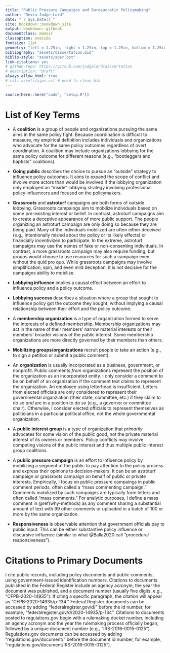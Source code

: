 ```yaml
--- 
title: "Public Pressure Campaigns and Bureaucratic Policymaking"
author: "Devin Judge-Lord"
date: "`r Sys.Date()`"
site: bookdown::bookdown_site
output: bookdown::gitbook
documentclass: memoir
classoption: oneside
fontsize: 12pt
geometry: "left = 1.25in, right = 1.25in, top = 1.25in, bottom = 1.25in"
bibliography: "assets/dissertation.bib"
biblio-style: "assets/apsr.bst"
link-citations: yes
# github-repo: https://github.com/judgelord/dissertation
# description: "Draft"
always_allow_html: true
# csl: assets/ajps.csl # need to clean bib
---
```


```r
source(here::here("code", "setup.R"))
```


<!--\OnehalfSpacing-->


  \setcounter{page}{1}
  
  \cleardoublepage
  \tableofcontents
  
  \clearpage
  \listoftables 
  
  \clearpage
  \listoffigures
  
# List of Key  Terms {-}

- A **coalition** is a group of people and organizations pursuing the same aims in the same policy fight. Because coordination is difficult to measure, my empirical definition includes individuals and organizations who advocate for the same policy outcomes regardless of overt coordination. A coalition may include organizations lobbying for the same policy outcome for different reasons (e.g., "bootleggers and baptists" coalitions).

- **Going public** describes the choice to pursue an "outside" strategy to influence policy outcomes. It aims to expand the scope of conflict and involve more actors than would be involved if the lobbying organization only employed an "inside" lobbying strategy involving professional policy influencers and focused on the policymakers.

- **Grassroots** and **astroturf** campaigns are both forms of outside lobbying. Grassroots campaings aim to mobilize individuals based on some pre-existing interest or belief. In contrast, astroturf campaigns aim to create a deceptive appearance of more public support. The people organizing an astroturf campaign are only doing so because they are being paid. Many of the individuals mobilized are often either deceived (e.g., intentionally misled about the policy or its likely effects) or financially incentivized to participate. In the extreme, astroturf campaigns may use the names of fake or non-consenting individuals. In contrast, a more grassroots campaign may also require funding, but groups would choose to use resources for such a campaign even without the quid pro quo. While grassroots campaigns may involve simplification, spin, and even mild deception, it is not decisive for the campaigns ability to mobilize. 

- **Lobbying influence** implies a causal effect between an effort to influence policy and a policy outcome.

- **Lobbying success** describes a situation where a group that sought to influence policy got the outcome they sought, without implying a causal relationship between their effort and the policy outcome.

- A **membership organization** is a type of organization formed to serve the interests of a defined membership. Membership organizations may act in the name of their members' narrow material interests or their members' broader visions of the public interest. Some membership organizations are more directly governed by their members than others.

- **Mobilizing groups/organizations** recruit people to take an action (e.g., to sign a petition or submit a public comment).

- An **organization** is usually incorporated as a business, government, or nonprofit. Public comments *from* organizations represent the position of the organization as an incorporated entity. I only consider a comment to be on behalf of an organization if the comment text claims to represent the organization. An employee using letterhead is insufficient. Letters from elected officials are only considered to represent their governmental organziation (their state, committee, etc.) if they claim to do so *and* are in a position to do so (e.g., a governor  or committee chair). Otherwise, I consider elected officials to represent themselves as politicians in a particular political office, not the whole governmental organization.

- A **public interest group** is a type of organization that *primarily* advocates for some vision of the public good, not the private material interest of its owners or members. Policy conflicts may involve competing visions of the public interest and thus multiple public interest group coalitions.

- A **public pressure campaign** is an effort to influence policy by mobilizing a segment of the public to pay attention to the policy process and express their opinions to decision-makers. It can be an astroturf campaign or grassroots campaign on behalf of public or private interests. Empirically, I focus on public pressure campaings in public comment periods, often called a "mass commenting campaign." Comments mobilized by such campaigns are typically form letters and often called "mass comments." For analytic purposes, I define a mass comment in \@ref(why-methods) as any comment sharing a substantial amount of text with 99 other comments or uploaded in a batch of 100 or more by the same organization.

- **Responsiveness** is observable attention that government officials pay to public input. This can be either substantive policy influence or discursive influence (similar to what @Balla2020 call "procedural responsiveness").



# Citations to Primary Documents  {-}

I cite public records, including policy documents and public comments, using government-issued identification numbers. Citations to documents published in the Federal Register include an agency acronym, the year the document was published, and a document number (usually five digits, e.g., "CFPB-2020-14935"). If citing a specific paragraph, the citation will appear as "CFPB-2020-14935/p-134." Federal Register documents can be accessed by adding "federalregister.gov/d/" before the id number, for example, "federalregister.gov/d/2020-14935/p-134". Citations to documents posted to regulations.gov begin with a rulemaking docket number, including an agency acronym and the year the rulemaking process officially began, followed by a unique document number (e.g., "IRS-2016-0015-0125"). Regulations.gov documents can be accessed by adding "regulations.gov/document/" before the document id number, for example, "regulations.gov/document/IRS-2016-0015-0125").



\mainmatter
\pagenumbering{arabic}
\DoubleSpacing
\setlength{\parindent}{2ex}
\newpage
